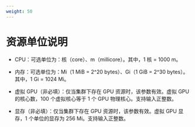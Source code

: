 ```yaml
---
weight: 50
---
```


# 资源单位说明

* CPU：可选单位为：核（core）、m（millicore）。其中，1 核 = 1000 m。

* 内存：可选单位为：Mi（1 MiB = 2^20 bytes）、Gi（1 GiB = 2^30 bytes）。其中，1 Gi = 1024 Mi。

* 虚拟 GPU（非必填）：仅当集群下存在 GPU 资源时，该参数有效。虚拟 GPU 的核心数，100 个虚拟核心等于 1 个 GPU 物理核心。支持输入正整数。

* 显存（非必填）：仅当集群下存在 GPU 资源时，该参数有效。虚拟 GPU 显存，1 个单位的显存为 256 Mi。支持输入正整数。